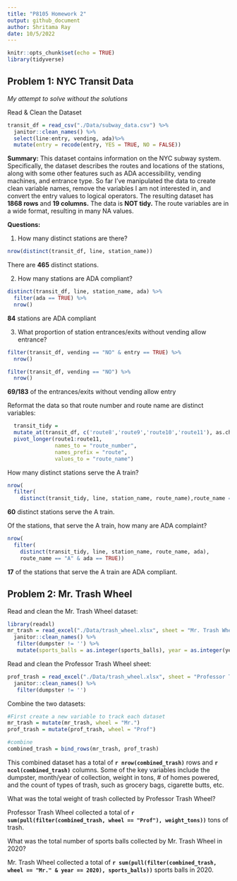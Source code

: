 ```yaml
---
title: "P8105 Homework 2"
output: github_document
author: Shritama Ray
date: 10/5/2022
---
```


```r
knitr::opts_chunk$set(echo = TRUE)
library(tidyverse)
```
## Problem 1: NYC Transit Data
*My attempt to solve without the solutions*

Read & Clean the Dataset
```r
transit_df = read_csv("./Data/subway_data.csv") %>%
  janitor::clean_names() %>%
  select(line:entry, vending, ada)%>%
  mutate(entry = recode(entry, YES = TRUE, NO = FALSE)) 
```

**Summary:**
This dataset contains information on the NYC subway system. Specifically, the dataset describes the routes and locations of the stations, along with some other features such as ADA accessibility, vending machines, and entrance type. So far I've manipulated the data to create clean variable names, remove the variables I am not interested in, and convert the entry values to logical operators. The resulting dataset has **1868 rows** and **19 columns.** The data is **NOT tidy.** The route variables are in a wide format, resulting in many NA values. 

**Questions:**

1. How many distinct stations are there?
```r
nrow(distinct(transit_df, line, station_name))
```
There are **465** distinct stations.

2. How many stations are ADA compliant?
```r
distinct(transit_df, line, station_name, ada) %>%
  filter(ada == TRUE) %>%
  nrow()
```
**84** stations are ADA compliant

3. What proportion of station entrances/exits without vending allow entrance?
```r
filter(transit_df, vending == "NO" & entry == TRUE) %>%
  nrow()

filter(transit_df, vending == "NO") %>%
  nrow()
```
**69/183** of the entrances/exits without vending allow entry

Reformat the data so that route number and route name are distinct variables:
```r
  transit_tidy = 
  mutate_at(transit_df, c('route8','route9','route10','route11'), as.character) %>%
  pivot_longer(route1:route11, 
               names_to = "route_number", 
               names_prefix = "route", 
               values_to = "route_name")
```

How many distinct stations serve the A train?
```r
nrow(
  filter(
    distinct(transit_tidy, line, station_name, route_name),route_name == "A"))
```
**60** distinct stations serve the A train.

Of the stations, that serve the A train, how many are ADA complaint?
```r
nrow(
  filter(
    distinct(transit_tidy, line, station_name, route_name, ada),
    route_name == "A" & ada == TRUE))
```
**17** of the stations that serve the A train are ADA compliant. 

## Problem 2: Mr. Trash Wheel 

Read and clean the Mr. Trash Wheel dataset:
```r
library(readxl)
mr_trash = read_excel("./Data/trash_wheel.xlsx", sheet = "Mr. Trash Wheel", range = "A2:N549") %>%
  janitor::clean_names() %>%
   filter(dumpster != '') %>%
   mutate(sports_balls = as.integer(sports_balls), year = as.integer(year))
```

Read and clean the Professor Trash Wheel sheet:
```r
prof_trash = read_excel("./Data/trash_wheel.xlsx", sheet = "Professor Trash Wheel", range = "A2:M96") %>%
  janitor::clean_names() %>%
   filter(dumpster != '')
```

Combine the two datasets:
```r
#First create a new variable to track each dataset
mr_trash = mutate(mr_trash, wheel = "Mr.")
prof_trash = mutate(prof_trash, wheel = "Prof")

#combine
combined_trash = bind_rows(mr_trash, prof_trash)
```

This combined dataset has a total of **`r nrow(combined_trash)`** rows and **`r ncol(combined_trash)`** columns. Some of the key variables include the dumpster, month/year of collection, weight in tons, # of homes powered, and the count of types of trash, such as grocery bags, cigarette butts, etc. 

What was the total weight of trash collected by Professor Trash Wheel?

Professor Trash Wheel collected a total of **`r sum(pull(filter(combined_trash, wheel == "Prof"), weight_tons))`** tons of trash. 

What was the total number of sports balls collected by Mr. Trash Wheel in 2020?

Mr. Trash Wheel collected a total of **`r sum(pull(filter(combined_trash, wheel == "Mr." & year == 2020), sports_balls))`** sports balls in 2020. 
